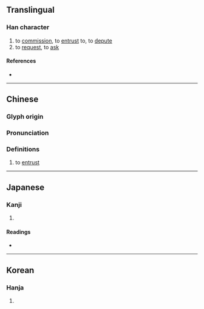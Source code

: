 {{character info/new}}
==Translingual==

===Han character===
{{Han char|rn=9|rad=人|as=06|sn=8|four=20214|canj=OIHP,XOIHP|ids=⿰亻㡯}}

# to [[commission]], to [[entrust]] to, to [[depute]]
# to [[request]], to [[ask]]

====References====
* {{Han ref|kx=0101.100|dkj=00576|dj=0214.030|hdz=10152.040|uh=4F82|ud=20354|bh=CBC9|bd=52169}}

----

==Chinese==
{{zh-forms}}

===Glyph origin===
{{Han etym}}

===Pronunciation===
{{zh-pron
|m=tuō
|c=tok3
|mc=y
|oc=y
|ma=
|cat=
}}

===Definitions===
{{zh-hanzi}}

# {{lb|zh|literary}} to [[entrust]]

----

==Japanese==

===Kanji===
{{ja-kanji|grade=|rs=人06}}

# {{rfdef|ja|sort=人06}}

====Readings====
* {{ja-readings|on=[[たく]] (taku)|kun=[[よせる]] (yoseru), [[たのむ]] (tanomu)}}

----

==Korean==

===Hanja===
{{ko-hanja|hangeul=탁|rv=tak|mr=t'ak}}

# {{rfdef|ko|sort=人06}}